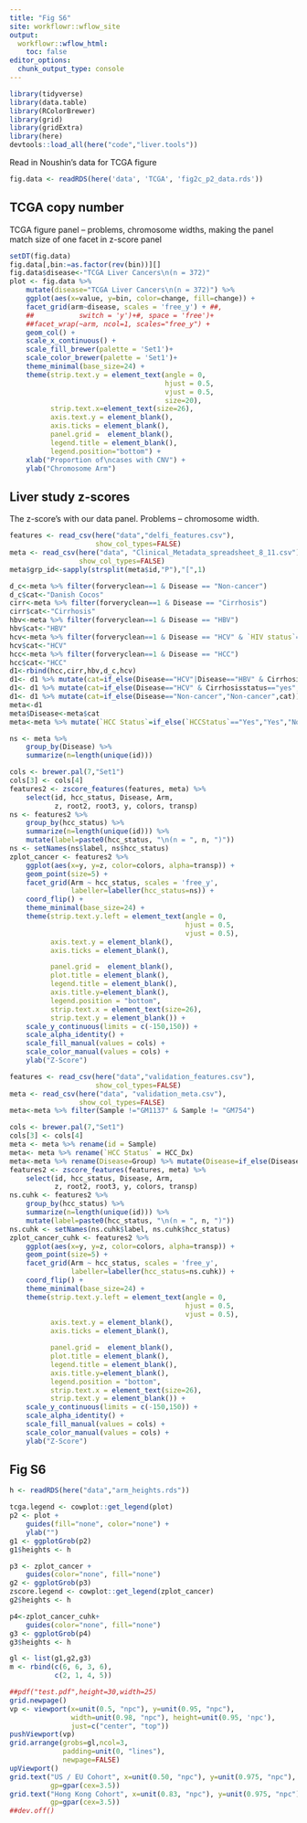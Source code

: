 ```yaml
---
title: "Fig S6"
site: workflowr::wflow_site
output:
  workflowr::wflow_html:
    toc: false
editor_options:
  chunk_output_type: console
---
```



```r
library(tidyverse)
library(data.table)
library(RColorBrewer)
library(grid)
library(gridExtra)
library(here)
devtools::load_all(here("code","liver.tools"))
```
Read in Noushin's data for TCGA figure

```r
fig.data <- readRDS(here('data', 'TCGA', 'fig2c_p2_data.rds'))
```

## TCGA copy number

TCGA figure panel -- problems, chromosome widths, making the panel match size of one facet in z-score panel

```r
setDT(fig.data)
fig.data[,bin:=as.factor(rev(bin))][]
fig.data$disease<-"TCGA Liver Cancers\n(n = 372)"
plot <- fig.data %>%
    mutate(disease="TCGA Liver Cancers\n(n = 372)") %>%
    ggplot(aes(x=value, y=bin, color=change, fill=change)) +
    facet_grid(arm~disease, scales = 'free_y') + ##,
    ##           switch = 'y')+#, space = 'free')+
    ##facet_wrap(~arm, ncol=1, scales="free_y") +
    geom_col() +
    scale_x_continuous() +
    scale_fill_brewer(palette = 'Set1')+
    scale_color_brewer(palette = 'Set1')+
    theme_minimal(base_size=24) +
    theme(strip.text.y = element_text(angle = 0,
                                      hjust = 0.5,
                                      vjust = 0.5,
                                      size=20),
          strip.text.x=element_text(size=26),
          axis.text.y = element_blank(),
          axis.ticks = element_blank(),
          panel.grid =  element_blank(),
          legend.title = element_blank(),
          legend.position="bottom") +
    xlab("Proportion of\ncases with CNV") +
    ylab("Chromosome Arm")
```

## Liver study z-scores

The z-score's with our data panel. Problems -- chromosome width.

```r
features <- read_csv(here("data","delfi_features.csv"),
                     show_col_types=FALSE)
meta <- read_csv(here("data", "Clinical_Metadata_spreadsheet_8_11.csv"),
                 show_col_types=FALSE)
meta$grp_id<-sapply(strsplit(meta$id,"P"),"[",1)

d_c<-meta %>% filter(forveryclean==1 & Disease == "Non-cancer")
d_c$cat<-"Danish Cocos"
cirr<-meta %>% filter(forveryclean==1 & Disease == "Cirrhosis")
cirr$cat<-"Cirrhosis"
hbv<-meta %>% filter(forveryclean==1 & Disease == "HBV")
hbv$cat<-"HBV"
hcv<-meta %>% filter(forveryclean==1 & Disease == "HCV" & `HIV status`==0)
hcv$cat<-"HCV"
hcc<-meta %>% filter(forveryclean==1 & Disease == "HCC")
hcc$cat<-"HCC"
d1<-rbind(hcc,cirr,hbv,d_c,hcv)
d1<- d1 %>% mutate(cat=if_else(Disease=="HCV"|Disease=="HBV" & Cirrhosisstatus=="no","Viral Hepatitis",cat))
d1<- d1 %>% mutate(cat=if_else(Disease=="HCV" & Cirrhosisstatus=="yes","Cirrhosis",cat))
d1<- d1 %>% mutate(cat=if_else(Disease=="Non-cancer","Non-cancer",cat))
meta<-d1
meta$Disease<-meta$cat
meta<-meta %>% mutate(`HCC Status`=if_else(`HCCStatus`=="Yes","Yes","No"))

ns <- meta %>%
    group_by(Disease) %>%
    summarize(n=length(unique(id)))

cols <- brewer.pal(7,"Set1")
cols[3] <- cols[4]
features2 <- zscore_features(features, meta) %>%
    select(id, hcc_status, Disease, Arm,
           z, root2, root3, y, colors, transp)
ns <- features2 %>%
    group_by(hcc_status) %>%
    summarize(n=length(unique(id))) %>%
    mutate(label=paste0(hcc_status, "\n(n = ", n, ")"))
ns <- setNames(ns$label, ns$hcc_status)
zplot_cancer <- features2 %>%
    ggplot(aes(x=y, y=z, color=colors, alpha=transp)) +
    geom_point(size=5) +
    facet_grid(Arm ~ hcc_status, scales = 'free_y',
               labeller=labeller(hcc_status=ns)) +
    coord_flip() +
    theme_minimal(base_size=24) +
    theme(strip.text.y.left = element_text(angle = 0,
                                           hjust = 0.5,
                                           vjust = 0.5),
          axis.text.y = element_blank(),
          axis.ticks = element_blank(),

          panel.grid =  element_blank(),
          plot.title = element_blank(),
          legend.title = element_blank(),
          axis.title.y=element_blank(),
          legend.position = "bottom",
          strip.text.x = element_text(size=26),
          strip.text.y = element_blank()) +
    scale_y_continuous(limits = c(-150,150)) +
    scale_alpha_identity() +
    scale_fill_manual(values = cols) +
    scale_color_manual(values = cols) +
    ylab("Z-Score")
```

```r
features <- read_csv(here("data","validation_features.csv"),
                     show_col_types=FALSE)
meta <- read_csv(here("data", "validation_meta.csv"),
                 show_col_types=FALSE)
meta<-meta %>% filter(Sample !="GM1137" & Sample != "GM754")

cols <- brewer.pal(7,"Set1")
cols[3] <- cols[4]
meta <- meta %>% rename(id = Sample)
meta<- meta %>% rename(`HCC Status` = HCC_Dx)
meta<-meta %>% rename(Disease=Group) %>% mutate(Disease=if_else(Disease=="CTR","Non-cancer",Disease))
features2 <- zscore_features(features, meta) %>%
    select(id, hcc_status, Disease, Arm,
           z, root2, root3, y, colors, transp)
ns.cuhk <- features2 %>%
    group_by(hcc_status) %>%
    summarize(n=length(unique(id))) %>%
    mutate(label=paste0(hcc_status, "\n(n = ", n, ")"))
ns.cuhk <- setNames(ns.cuhk$label, ns.cuhk$hcc_status)
zplot_cancer_cuhk <- features2 %>%
    ggplot(aes(x=y, y=z, color=colors, alpha=transp)) +
    geom_point(size=5) +
    facet_grid(Arm ~ hcc_status, scales = 'free_y',
               labeller=labeller(hcc_status=ns.cuhk)) +
    coord_flip() +
    theme_minimal(base_size=24) +
    theme(strip.text.y.left = element_text(angle = 0,
                                           hjust = 0.5,
                                           vjust = 0.5),
          axis.text.y = element_blank(),
          axis.ticks = element_blank(),

          panel.grid =  element_blank(),
          plot.title = element_blank(),
          legend.title = element_blank(),
          axis.title.y=element_blank(),
          legend.position = "bottom",
          strip.text.x = element_text(size=26),
          strip.text.y = element_blank()) +
    scale_y_continuous(limits = c(-150,150)) +
    scale_alpha_identity() +
    scale_fill_manual(values = cols) +
    scale_color_manual(values = cols) +
    ylab("Z-Score")
```


## Fig S6


```r
h <- readRDS(here("data","arm_heights.rds"))
```


```r
tcga.legend <- cowplot::get_legend(plot)
p2 <- plot +
    guides(fill="none", color="none") +
    ylab("")
g1 <- ggplotGrob(p2)
g1$heights <- h

p3 <- zplot_cancer +
    guides(color="none", fill="none")
g2 <- ggplotGrob(p3)
zscore.legend <- cowplot::get_legend(zplot_cancer)
g2$heights <- h

p4<-zplot_cancer_cuhk+
    guides(color="none", fill="none")
g3 <- ggplotGrob(p4)
g3$heights <- h

gl <- list(g1,g2,g3)
m <- rbind(c(6, 6, 3, 6),
           c(2, 1, 4, 5))

##pdf("test.pdf",height=30,width=25)
grid.newpage()
vp <- viewport(x=unit(0.5, "npc"), y=unit(0.95, "npc"),
               width=unit(0.98, "npc"), height=unit(0.95, 'npc'),
               just=c("center", "top"))
pushViewport(vp)
grid.arrange(grobs=gl,ncol=3,
             padding=unit(0, "lines"),
             newpage=FALSE)
upViewport()
grid.text("US / EU Cohort", x=unit(0.50, "npc"), y=unit(0.975, "npc"),
          gp=gpar(cex=3.5))
grid.text("Hong Kong Cohort", x=unit(0.83, "npc"), y=unit(0.975, "npc"),
          gp=gpar(cex=3.5))
##dev.off()
```
